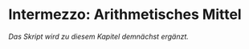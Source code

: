 # Intermezzo: Arithmetisches Mittel

*Das Skript wird zu diesem Kapitel demnächst ergänzt.*


<!-- <!-- # Tätigkeitstheorie und Lernen {#taetigkeitstheorie-und-lernen} --> 


<!-- <!--# Lerntätigkeit und Lernhandlungen {#lerntaetigkeit-und-lernhandlungen}--> 

<!-- > **Ziele** -->
<!-- > -->
<!-- > + Sie kennen Grundideen der Tätigkeitstheorie, insbesondere bezüglich Lehr-Lern-Prozesse. -->
<!-- > + Sie können geeignete Lernhandlungen für Lerngegenstände formulieren. -->
<!-- > + Sie kennen Möglichkeiten, wie Lernhandlungen in verschiedenen Unterrichtsphasen ausgebildet werden können. -->
<!-- > -->
<!-- > **Material** -->
<!-- > -->
<!-- > + Folien zur Vorlesung zu Lerntätigkeit und Lernhandlungen ([pdf](files/Stoffdidaktik-WiSe2223-Kap6.pdf), [Keynote](files/Stoffdidaktik-WiSe2223-Kap6.key)) -->



<!-- Mit den Kapiteln \@ref(fundamentale-ideen) bis \@ref(erstes-intermezzo-flaecheninhalt) haben Sie Ansätze kennengelernt, die Fragen der `r formal("formalen")`, `r semantic("semantischen")` und `r concrete("konkreten")` Ebene des [Vier-Ebenen-Ansatzes](#tab:fragen-ebenen) nach @Hussmann:2016 zu beantworten. Mit der deskriptiven Perspektive auf Grundvorstellungen kennen Sie auch schon erste Grundlagen, Fragen der `r empiric("empirischen")` Ebene zu untersuchen. Ziel bei all den Fragen war immer, **Lernpfade** für Lerngegenstände zu generieren, also den Stoff derart auszuwählen (*spezifizieren*) und anzuordnen (*strukturieren*), dass er sinnstiftend gelehrt und gelernt werden kann.  -->

<!-- Nach einer solchen stoffdidaktischen Analyse ist nun der nächste Schritt die Planung der Unterrichtsgestaltung an sich. In der fachdidaktischen und bildungswissenschaftlichen Literatur hat sich hierfür der Begriff der **Lernumgebung** durchgesetzt -- unter anderem als »pädagogische« Sichtweise (z. B. angenehme Lernatmosphäre, respektvolles Miteinander), als ein »methodisch-organisatorisches Arrangement« (z. B. Gestaltung des Klassenraums) oder eben auch als »inhaltliches Verständnis«, das hier weiter verfolgt werden soll [vgl. @Krauthausen:2018 255]. -->

<!-- Nach @Leuders2015 [448] beinhalten Lernumgebungen für den Mathematikunterricht **»i) ein nach bestimmten Prinzipien geordnetes System von Aufgaben, ii) methodische Organisationsformen und iii) Stützsysteme, wie z. B. Medien, Lehrerinterventionen und Kommunikationsformen«**. Die Grundlagen für die entsprechenden Bestandteile lernten und lernen Sie v. a. in den weiteren Veranstaltungen der Fachdidaktiken und Bildungswissenschaften sowie in Ihrer schulpraktischen Ausbildung (und auch noch während Ihrer Tätigkeit als voll ausgebildete Lehrkraft). Bezogen auf stoffdidaktische Überlegungen dienen die folgenden drei Kapitel dabei noch einmal einer Schwerpunktbildung: -->


<!-- * In diesem Kapitel werden zunächst allgemein Erkenntnisse über *Lehr-Lern-Prozesse* diskutiert. Dabei wird auf **tätigkeitstheoretische Grundlagen** Bezug genommen. Diese theoretische Grundlage ist dabei *eine* von vielen Möglichkeiten, Lehren und Lernen zu beschreiben und zu erklären, und wird hier aufgrund ihrer Betonung stofflicher Inhalte sowie als Forschungsschwerpunkt und in der Tradition der Potsdamer Mathematiklehrkräftebildung verwendet [siehe z. B. @Etzold2021 13]. Sie sollten natürlich offen und neugierig genug sein, sich auch anderen Theorien zu widmen und diese für Ihre Unterrichtsplanung heranzuziehen. -->



<!-- * Von den *Medien* (zu denen ja beispielsweise auch die Tafel, Computer oder Zettel und Stift gehören -- der entsprechende Medienbegriff sollte Ihnen aus den Bildungswissenschaften bekannt sein) werden im nächsten Kapitel v. a. **Arbeitsmittel**^[In der englischsprachigen Literatur werden *Arbeitsmittel* oft als *manipulatives* bezeichnet. Dies soll nicht ausdrücken, dass diese Arbeitsmittel in irgendeiner Weise manipulierend auf die Schülerin oder den Schüler wirken, sondern dass die Schülerinnen und Schüler selbst das Arbeitsmittel verändern bzw. mit dessen Hilfe auf den Lerngegenstand einwirken [siehe auch @enwiki:1023437370].] herausgegriffen. Diese »repräsentieren mathematische Objekte und erlauben zudem Handlungen oder Operationen mit diesen Objekten« [@Schmidt-Thieme2015 {461 f.}] Im Sinne der Tätigkeitstheorie dienen sie damit als Mittler zwischen Lerngegenstand und Schülerin bzw. Schüler. Im Schulalltag wird es in der Regel Ihre Aufgabe sein, derartige Arbeitsmittel zu **analysieren**, um sie zielgerichtet auszuwählen und im Unterricht einzusetzen.  -->


<!-- * Eng verbunden mit dem Einsatz von Arbeitsmitteln sind **Aufgaben**, die Sie den Schülerinnen und Schülern stellen. Aufgaben können dabei »als Aufforderung an Lernende zum mathematischen Handeln aufgefasst« werden [@Leuders2015 435]. Neben der Auswahl von Aufgaben werden Sie als Lehrkraft aber insbesondere Aufgaben **gestalten**, also selbst welche entwickeln und vorhandene Aufgaben variieren und an Ihre Lerngruppe anpassen. Maßnahmen hierzu finden sich im übernächsten Kapitel. -->



<!-- , um Aufgaben zu gestalten, sind in Kapitel \@ref(aufgaben-gestalten) dargestellt. -->








